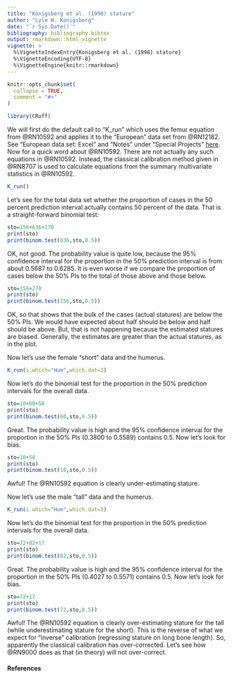 ---
title: "Konigsberg et al. (1998) stature"
author: "Lyle W. Konigsberg"
date: "`r Sys.Date()`"
bibliography: bibliography.bibtex
output: rmarkdown::html_vignette
vignette: >
  %\VignetteIndexEntry{Konigsberg et al. (1998) stature}
  %\VignetteEncoding{UTF-8}
  %\VignetteEngine{knitr::rmarkdown}
---

```{r setup, include = FALSE}
knitr::opts_chunk$set(
  collapse = TRUE,
  comment = "#>"
)
```

```{r eval=T}
library(CRuff)
```

We will first do the default call to "K_run" which uses the femur equation from @RN10592 and applies it to the "European" data set from @RN12182. See "European data set: Excel" and "Notes" under "Special Projects" [here](https://fae.johnshopkins.edu/chris-ruff/).  Now for a quick word about @RN10592. There are not actually any such equations in @RN10592. Instead, the classical calibration method given in @RN8707 is used to calculate equations from the summary multivariate statistics in @RN10592.

```{r fig.dim=c(6,6)}
K_run()
```

Let's see for the total data set whether the proportion of cases in the 50 percent prediction interval actually contains 50 percent of the data.  That is a straight-forward binomial test:
```{r }
sto=156+636+270
print(sto)
print(binom.test(636,sto,0.5))
```
OK, not good.  The probability value is quite low, because the 95% confidence interval for the proportion in the 50% prediction interval is from about 0.5687 to 0.6285. It is even worse if we compare the proportion of cases below the 50% PIs to the total of those above and those below.
```{r }
sto=156+270
print(sto)
print(binom.test(156,sto,0.5))
```
OK, so that shows that the bulk of the cases (actual statures) are below the 50% PIs.  We would have expected about half should be below and half should be above.  But, that is not happening because the estimated statures are biased.  Generally, the estimates are greater than the actual statures, as in the plot.

Now let's use the female "short" data and the humerus.

```{r fig.dim=c(6,6)}
K_run(i.which="Hum",which.dat=2)
```

Now let's do the binomial test for the proportion in the 50% prediction intervals for the overall data.

```{r }
sto=10+60+58
print(sto)
print(binom.test(60,sto,0.5))
```

Great.  The probability value is high and the 95% confidence interval for the proportion in the 50% PIs (0.3800 to 0.5589) contains 0.5.  Now let's look for bias.

```{r }
sto=10+58
print(sto)
print(binom.test(10,sto,0.5))
```

Awful! The @RN10592 equation is clearly under-estimating stature.

Now let's use the male "tall" data and the humerus.

```{r fig.dim=c(6,6)}
K_run(i.which="Hum",which.dat=3)
```

Now let's do the binomial test for the proportion in the 50% prediction intervals for the overall data.

```{r }
sto=72+82+17
print(sto)
print(binom.test(82,sto,0.5))
```

Great.  The probability value is high and the 95% confidence interval for the proportion in the 50% PIs (0.4027 to 0.5571) contains 0.5.  Now let's look for bias.

```{r }
sto=72+17
print(sto)
print(binom.test(72,sto,0.5))
```

Awful! The @RN10592 equation is clearly over-estimating stature for the tall (while underestimating stature for the short).  This is the reverse of what we expect for "inverse" calibration (regressing stature on long bone length).  So, apparently the classical calibration has over-corrected.  Let's see how @RN9000 does as that (in theory) will not over-correct.

#### References


